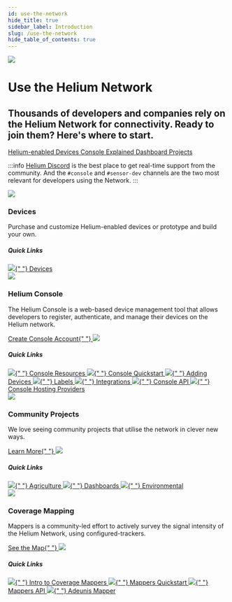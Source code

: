 ```yaml
---
id: use-the-network
hide_title: true
sidebar_label: Introduction
slug: /use-the-network
hide_table_of_contents: true
---
```



<div class="container" style={{ padding: 0, marginBottom: 60 }}>
  <div class="row">
    <div class="col col--12">
      <div class="flex" style={{ border: "none" }}>
        <img
          className="headericon"
          src={useBaseUrl("img/use-the-network/useheader.png")}
        />
        <div className="headertext">
          <h1 style={{ marginTop: 0 }}>Use the Helium Network</h1>
          <h2 className="subtitle">
            Thousands of developers and companies rely on the Helium Network for
            connectivity. Ready to join them? Here's where to start.
          </h2>
          <div>
            <a href="/use-the-network/devices/ready-to-use/">
              <span class="badge badge--secondary">Helium-enabled Devices</span>
            </a>
            <a href="/use-the-network/console/quickstart">
              <span class="badge badge--secondary">Console Explained</span>
            </a>
            <a href="/use-the-network/community-projects#dashboards">
              <span class="badge badge--secondary">Dashboard Projects</span>
            </a>
          </div>
        </div>
      </div>
    </div>
  </div>
</div>

<div style={{padding: '0px 0 50px'}}>

:::info [Helium Discord](https://discord.gg/helium) is the best place to get
real-time support from the community. And the `#console` and `#sensor-dev`
channels are the two most relevant for developers using the Network. :::

</div>

<div class="container" style={{ padding: 0 }}>
  <div class="row">
    <div class="col col--6" style={{ marginBottom: 100 }}>
      <img
        className="homeicon"
        style={{ maxWidth: 85 }}
        src={useBaseUrl("img/use-the-network/use1.svg")}
      />
      <h3>Devices</h3>
      <p className="podtext">
        Purchase and customize Helium-enabled devices or prototype and build
        your own.
      </p>
      <h5>Quick Links</h5>
      <a className="block" href="/use-the-network/devices/">
        <img className="docicon" src={useBaseUrl("img/icons/docicon.svg")} />{" "}
        Devices
      </a>
    </div>
    <div class="col col--6 " style={{ marginBottom: 100 }}>
      <img
        className="homeicon"
        style={{ maxWidth: 85 }}
        src={useBaseUrl("img/use-the-network/use2.svg")}
      />
      <h3>Helium Console</h3>
      <p className="podtext">
        The Helium Console is a web-based device management tool that allows
        developers to register, authenticate, and manage their devices on the
        Helium network.
      </p>
      <a href="https://console.helium.com">
        Create Console Account{" "}
        <img
          className="linkarrow"
          src={useBaseUrl("img/icons/linkarrow.svg")}
        />
      </a>
      <h5>Quick Links</h5>
      <a className="block" href="/use-the-network/console">
        <img className="docicon" src={useBaseUrl("img/icons/docicon.svg")} />{" "}
        Console Resources
      </a>
      <a className="block" href="/use-the-network/console/quickstart">
        <img className="docicon" src={useBaseUrl("img/icons/docicon.svg")} />{" "}
        Console Quickstart
      </a>
      <a className="block" href="/use-the-network/console/adding-devices">
        <img className="docicon" src={useBaseUrl("img/icons/docicon.svg")} />{" "}
        Adding Devices
      </a>
      <a className="block" href="/use-the-network/console/labels">
        <img className="docicon" src={useBaseUrl("img/icons/docicon.svg")} />{" "}
        Labels
      </a>
      <a className="block" href="/use-the-network/console/integrations">
        <img className="docicon" src={useBaseUrl("img/icons/docicon.svg")} />{" "}
        Integrations
      </a>
      <a className="block" href="/use-the-network/console/api">
        <img className="docicon" src={useBaseUrl("img/icons/docicon.svg")} />{" "}
        Console API
      </a>
      <a className="block" href="	/use-the-network/console/hosting-providers">
        <img className="docicon" src={useBaseUrl("img/icons/docicon.svg")} />{" "}
        Console Hosting Providers
      </a>
    </div>
    <div class="col col--6" style={{ marginBottom: 100 }}>
      <img
        className="homeicon"
        style={{ maxWidth: 85 }}
        src={useBaseUrl("img/use-the-network/use3.svg")}
      />
      <h3>Community Projects</h3>
      <p className="podtext">
        We love seeing community projects that utilise the network in clever new
        ways.
      </p>
      <a href="/use-the-network">
        Learn More{" "}
        <img
          className="linkarrow"
          src={useBaseUrl("img/icons/linkarrow.svg")}
        />
      </a>
      <h5>Quick Links</h5>
      <a
        className="block"
        href="/use-the-network/community-projects#agricultural"
      >
        <img className="docicon" src={useBaseUrl("img/icons/docicon.svg")} />{" "}
        Agriculture
      </a>
      <a
        className="block"
        href="/use-the-network/community-projects#dashboards"
      >
        <img className="docicon" src={useBaseUrl("img/icons/docicon.svg")} />{" "}
        Dashboards
      </a>
      <a
        className="block"
        href="/use-the-network/community-projects#environmental"
      >
        <img className="docicon" src={useBaseUrl("img/icons/docicon.svg")} />{" "}
        Environmental
      </a>
    </div>
    <div class="col col--6" style={{ marginBottom: 100 }}>
      <img
        className="homeicon"
        style={{ maxWidth: 85 }}
        src={useBaseUrl("img/use-the-network/use4.svg")}
      />
      <h3>Coverage Mapping</h3>
      <p className="podtext">
        Mappers is a community-led effort to actively survey the signal
        intensity of the Helium Network, using configured-trackers.
      </p>
      <a href="https://mappers.helium.com">
        See the Map{" "}
        <img
          className="linkarrow"
          src={useBaseUrl("img/icons/linkarrow.svg")}
        />
      </a>
      <h5>Quick Links</h5>
      <a className="block" href="/use-the-network/coverage-mapping">
        <img className="docicon" src={useBaseUrl("img/icons/docicon.svg")} />{" "}
        Intro to Coverage Mappers
      </a>
      <a
        className="block"
        href="/use-the-network/coverage-mapping/mappers-quickstart"
      >
        <img className="docicon" src={useBaseUrl("img/icons/docicon.svg")} />{" "}
        Mappers Quickstart
      </a>
      <a className="block" href="/use-the-network/coverage-mapping/mappers-api">
        <img className="docicon" src={useBaseUrl("img/icons/docicon.svg")} />{" "}
        Mappers API
      </a>
      <a
        className="block"
        href="/use-the-network/coverage-mapping/adeunis-mapper"
      >
        <img className="docicon" src={useBaseUrl("img/icons/docicon.svg")} />{" "}
        Adeunis Mapper
      </a>
    </div>
  </div>
</div>
